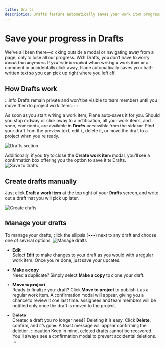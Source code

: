 ```yaml
---
title: Drafts
description: Drafts feature automatically saves your work item progress. Create, edit, copy, and move drafts to projects when ready, with no risk of losing your work.
---
```


# Save your progress in Drafts

We've all been there—clicking outside a modal or navigating away from a page, only to lose all our progress. With Drafts, you don’t have to worry about that anymore. If you're interrupted when writing a work item or a comment or accidentally click away, Plane automatically saves your half-written text so you can pick up right where you left off.

## How Drafts work

:::info
Drafts remain private and won't be visible to team members until you move them to project work items.
:::

As soon as you start writing a work item, Plane auto-saves it for you. Should you stop midway or click away to a notification, all your work items, and soon, comments, are available in **Drafts** accessible from the sidebar. Find your draft from the preview text, edit it, delete it, or move the draft to a project when you're ready.

![Drafts section](https://media.docs.plane.so/drafts/drafts-section.webp#center) 

Additionally, if you try to close the **Create work item** modal, you’ll see a confirmation box offering you the option to save it to Drafts.
![Save to drafts](https://media.docs.plane.so/drafts/save-to-drafts.webp#center) 


## Create drafts manually

Just click **Draft a work item** at the top right of your **Drafts** screen, and write out a draft that you will pick up later.

![Create drafts](https://media.docs.plane.so/drafts/create-draft.webp#center) 

## Manage your drafts
To manage your drafts, click the ellipsis (•••) next to any draft and choose one of several options.
![Manage drafts](https://media.docs.plane.so/drafts/manage-drafts.webp#center) 

- **Edit**  
Select **Edit** to make changes to your draft as you would with a regular work item. Once you're done, just save your updates.

- **Make a copy**  
Need a duplicate? Simply select **Make a copy** to clone your draft.

- **Move to project**  
Ready to finalize your draft? Click **Move to project** to publish it as a regular work item. A confirmation modal will appear, giving you a chance to review it one last time. Assignees and team members will be notified only once the draft is moved to the project.

- **Delete**  
Created a draft you no longer need? Deleting it is easy. Click **Delete**, confirm, and it’s gone. A toast message will appear confirming the deletion.
    :::caution
    Keep in mind, deleted drafts cannot be recovered. You'll always see a confirmation modal to prevent accidental deletions.
    :::
